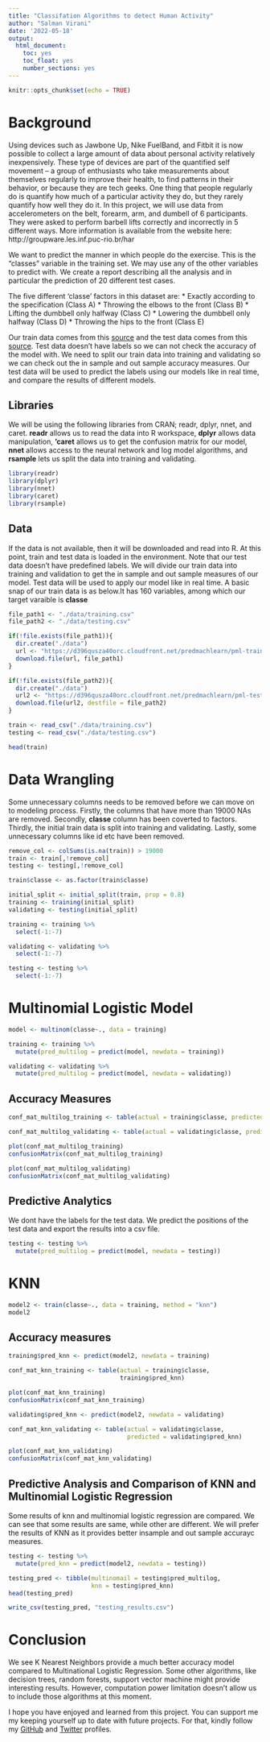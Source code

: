 ---
title: "Classifation Algorithms to detect Human Activity"
author: "Salman Virani"
date: '2022-05-18'
output: 
  html_document:
    toc: yes
    toc_float: yes
    number_sections: yes
---

```{r setup, include=FALSE}
knitr::opts_chunk$set(echo = TRUE)
```

# Background

Using devices such as Jawbone Up, Nike FuelBand, and Fitbit it is now possible to collect a large amount of data about personal activity relatively inexpensively. These type of devices are part of the quantified self movement – a group of enthusiasts who take measurements about themselves regularly to improve their health, to find patterns in their behavior, or because they are tech geeks. One thing that people regularly do is quantify how much of a particular activity they do, but they rarely quantify how well they do it. In this project, we will use data from accelerometers on the belt, forearm, arm, and dumbell of 6 participants. They were asked to perform barbell lifts correctly and incorrectly in 5 different ways. More information is available from the website here: http://groupware.les.inf.puc-rio.br/har

We want to predict the manner in which people do the exercise. This is the “classes” variable in the training set. We may use any of the other variables to predict with. We create a report describing all the analysis and in particular the prediction of 20 different test cases.

The five different ‘classe’ factors in this dataset are: * Exactly according to the specification (Class A) * Throwing the elbows to the front (Class B) * Lifting the dumbbell only halfway (Class C) * Lowering the dumbbell only halfway (Class D) * Throwing the hips to the front (Class E)

Our train data comes from this [source](https://d396qusza40orc.cloudfront.net/predmachlearn/pml-training.csv) and the test data comes from this [source](https://d396qusza40orc.cloudfront.net/predmachlearn/pml-testing.csv). Test data doesn't have labels so we can not check the accuracy of the model with. We need to split our train data into training and validating so we can check out the in sample and out sample accuracy measures. Our test data will be used to predict the labels using our models like in real time, and compare the results of different models. 

## Libraries

We will be using the following libraries from CRAN; readr, dplyr, nnet, and caret. **readr** allows us to read the data into R workspace, **dplyr** allows data manipulation, **'caret** allows us to get the confusion matrix for our model, **nnet** allows access to the neural network and log model algorithms, and **rsample** lets us split the data into training and validating.

```{r echo=FALSE, comment=""}
library(readr)
library(dplyr)
library(nnet)
library(caret)
library(rsample)
```

## Data

If the data is not available, then it will be downloaded and read into R. At this point, train and test data is loaded in the environment. Note that our test data doesn't have predefined labels. We will divide our train data into training and validation to get the in sample and out sample measures of our model. Test data will be used to apply our model like in real time. A basic snap of our train data is as below.It has 160 variables, among which our target varaible is **classe**

```{r echo=FALSE, message=FALSE, warning=FALSE, comment=""}
file_path1 <- "./data/training.csv"
file_path2 <- "./data/testing.csv"

if(!file.exists(file_path1)){
  dir.create("./data")
  url <- "https://d396qusza40orc.cloudfront.net/predmachlearn/pml-training.csv"
  download.file(url, file_path1)
}

if(!file.exists(file_path2)){
  dir.create("./data")
  url2 <- "https://d396qusza40orc.cloudfront.net/predmachlearn/pml-testing.csv"
  download.file(url2, destfile = file_path2)
}

train <- read_csv("./data/training.csv")
testing <- read_csv("./data/testing.csv")

head(train)
```

# Data Wrangling

Some unnecessary columns needs to be removed before we can move on to modeling process. Firstly, the columns that have more than 19000 NAs are removed. Secondly, **classe** column has been coverted to factors. Thirdly, the initial train data is split into training and validating. Lastly, some unnecessary columns like id etc have been removed.

```{r echo=FALSE, comment=""}
remove_col <- colSums(is.na(train)) > 19000
train <- train[,!remove_col]
testing <- testing[,!remove_col]

train$classe <- as.factor(train$classe)

initial_split <- initial_split(train, prop = 0.8)
training <- training(initial_split)
validating <- testing(initial_split)

training <- training %>%
  select(-1:-7)

validating <- validating %>%
  select(-1:-7)

testing <- testing %>%
  select(-1:-7)
```

# Multinomial Logistic Model

```{r echo=FALSE, comment="", cache=T}
model <- multinom(classe~., data = training)

training <- training %>%
  mutate(pred_multilog = predict(model, newdata = training))

validating <- validating %>%
  mutate(pred_multilog = predict(model, newdata = validating))

```

## Accuracy Measures

```{r echo=FALSE, comment=""}
conf_mat_multilog_training <- table(actual = training$classe, predicted = training$pred_multilog)

conf_mat_multilog_validating <- table(actual = validating$classe, predicted = validating$pred_multilog)

plot(conf_mat_multilog_training)
confusionMatrix(conf_mat_multilog_training)

plot(conf_mat_multilog_validating)
confusionMatrix(conf_mat_multilog_validating)
```

## Predictive Analytics 

We dont have the labels for the test data. We predict the positions of the test data and export the results into a csv file.

```{r echo=FALSE, comment=""}
testing <- testing %>%
  mutate(pred_multilog = predict(model, newdata = testing))

```

# KNN

```{r, cache=TRUE, echo=FALSE, comment=""}
model2 <- train(classe~., data = training, method = "knn")
model2
```
## Accuracy measures

```{r, echo=FALSE, comment=""}
training$pred_knn <- predict(model2, newdata = training)

conf_mat_knn_training <- table(actual = training$classe,
                               training$pred_knn)

plot(conf_mat_knn_training)
confusionMatrix(conf_mat_knn_training)

validating$pred_knn <- predict(model2, newdata = validating)

conf_mat_knn_validating <- table(actual = validating$classe, 
                                 predicted = validating$pred_knn)

plot(conf_mat_knn_validating)
confusionMatrix(conf_mat_knn_validating)
```

## Predictive Analysis and Comparison of KNN and Multinomial Logistic Regression

Some results of knn and multinomial logistic regression are compared. We can see that some results are same, while other are different. We will prefer the results of KNN as it provides better insample and out sample accurayc measures. 

```{r echo=FALSE, comment=""}
testing <- testing %>%
  mutate(pred_knn = predict(model2, newdata = testing))

testing_pred <- tibble(multinomail = testing$pred_multilog,
                       knn = testing$pred_knn)
head(testing_pred)

write_csv(testing_pred, "testing_results.csv")
```

# Conclusion

We see K Nearest Neighbors provide a much better accuracy model compared to Multinational Logistic Regression. Some other algorithms, like decision trees, random forests, support vector machine might provide interesting results. However, computation power limitation doesn't allow us to include those algorithms at this moment.

I hope you have enjoyed and learned from this project. You can support me my keeping yourself up to date with future projects. For that, kindly follow my [GitHub](https://github.com/virani1997) and [Twitter](https://twitter.com/SalmanVirani6) profiles. 

